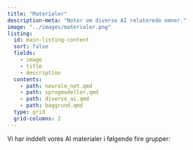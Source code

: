 ```yaml
---
title: "Materialer"
description-meta: "Noter om diverse AI relaterede emner."
image: "../images/materialer.png"
listing:
  id: main-listing-content
  sort: false
  fields: 
    - image
    - title
    - description
  contents: 
    - path: neurale_net.qmd
    - path: sprogmodeller.qmd
    - path: diverse_ai.qmd
    - path: baggrund.qmd
  type: grid
  grid-columns: 2
---
```


Vi har inddelt vores AI materialer i følgende fire grupper:

::: {#main-listing-content}
:::


